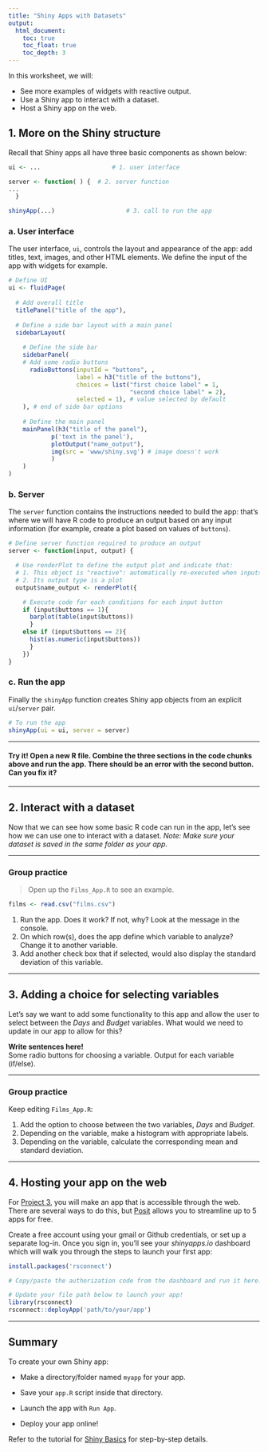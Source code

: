 ---
title: "Shiny Apps with Datasets"
output: 
  html_document:
    toc: true
    toc_float: true
    toc_depth: 3
---

In this worksheet, we will:

-   See more examples of widgets with reactive output.
-   Use a Shiny app to interact with a dataset.
-   Host a Shiny app on the web.

## 1. More on the Shiny structure

Recall that Shiny apps all have three basic components as shown below:

```{r eval=FALSE}
ui <- ...		             # 1. user interface

server <- function( ) {	 # 2. server function
...
  }

shinyApp(...)			 	     # 3. call to run the app
```

### a. User interface

The user interface, `ui`, controls the layout and appearance of the app: add titles, text, images, and other HTML elements. We define the input of the app with widgets for example.

```{r eval=FALSE}
# Define UI
ui <- fluidPage(
  
  # Add overall title
  titlePanel("title of the app"),
  
  # Define a side bar layout with a main panel
  sidebarLayout(
    
    # Define the side bar
    sidebarPanel(
    # Add some radio buttons
      radioButtons(inputId = "buttons", ,
                   label = h3("title of the buttons"),
                   choices = list("first choice label" = 1,
                                  "second choice label" = 2),
                   selected = 1), # value selected by default
    ), # end of side bar options
    
    # Define the main panel
    mainPanel(h3("title of the panel"),
            p('text in the panel'),
            plotOutput("name_output"),
            img(src = 'www/shiny.svg') # image doesn't work
            )
    )
)
```

### b. Server

The `server` function contains the instructions needed to build the app: that's where we will have R code to produce an output based on any input information (for example, create a plot based on values of `buttons`).

```{r eval=FALSE}
# Define server function required to produce an output
server <- function(input, output) {

  # Use renderPlot to define the output plot and indicate that:
  # 1. This object is "reactive": automatically re-executed when inputs change
  # 2. Its output type is a plot
  output$name_output <- renderPlot({

    # Execute code for each conditions for each input button
    if (input$buttons == 1){
      barplot(table(input$buttons))
      }
    else if (input$buttons == 2){
      hist(as.numeric(input$buttons))
      }
    })
}
```

### c. Run the app

Finally the `shinyApp` function creates Shiny app objects from an explicit `ui`/`server` pair.

```{r eval=FALSE}
# To run the app
shinyApp(ui = ui, server = server)
```

------------------------------------------------------------------------

#### **Try it! Open a new R file. Combine the three sections in the code chunks above and run the app. There should be an error with the second button. Can you fix it?**

------------------------------------------------------------------------

## 2. Interact with a dataset

Now that we can see how some basic R code can run in the app, let's see how we can use one to interact with a dataset. *Note: Make sure your dataset is saved in the same folder as your app.*

------------------------------------------------------------------------

### Group practice

> Open up the `Films_App.R` to see an example.

```{r echo = FALSE}
films <- read.csv("films.csv")
```

1.  Run the app. Does it work? If not, why? Look at the message in the console.
2.  On which row(s), does the app define which variable to analyze? Change it to another variable.
3.  Add another check box that if selected, would also display the standard deviation of this variable.

------------------------------------------------------------------------

## 3. Adding a choice for selecting variables

Let's say we want to add some functionality to this app and allow the user to select between the *Days* and *Budget* variables. What would we need to update in our app to allow for this?

**Write sentences here!**  
Some radio buttons for choosing a variable. Output for each variable (if/else).

------------------------------------------------------------------------

### Group practice

Keep editing `Films_App.R`:

1.  Add the option to choose between the two variables, *Days* and *Budget*.
2.  Depending on the variable, make a histogram with appropriate labels.
3.  Depending on the variable, calculate the corresponding mean and standard deviation.

------------------------------------------------------------------------

## 4. Hosting your app on the web

For [Project 3](https://utexas.instructure.com/courses/1399995/assignments/6764341), you will make an app that is accessible through the web. There are several ways to do this, but [Posit](https://www.shinyapps.io/) allows you to streamline up to 5 apps for free.

Create a free account using your gmail or Github credentials, or set up a separate log-in. Once you sign in, you'll see your *shinyapps.io* dashboard which will walk you through the steps to launch your first app:

```{r}
install.packages('rsconnect')
```

```{r}
# Copy/paste the authorization code from the dashboard and run it here:
```

```{r}
# Update your file path below to launch your app!
library(rsconnect)
rsconnect::deployApp('path/to/your/app')
```

------------------------------------------------------------------------

## Summary

To create your own Shiny app:

-   Make a directory/folder named `myapp` for your app.

-   Save your `app.R` script inside that directory.

-   Launch the app with `Run App`.

-   Deploy your app online!

Refer to the tutorial for [Shiny Basics](https://shiny.posit.co/r/getstarted/shiny-basics/lesson1/) for step-by-step details.
